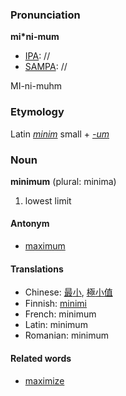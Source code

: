 ===Pronunciation===

'''mi*ni-mum'''
*[[IPA]]: //
*[[SAMPA]]: //
MI-ni-muhm

===Etymology===

Latin ''[[minim]]'' small + ''[[-um]]''

===Noun===
'''minimum''' (plural: minima)
#lowest limit

====Antonym====
*[[maximum]]

====Translations====
*Chinese: [[最]][[小]], [[極]][[小]][[值]]
*Finnish: [[minimi]]
*French: minimum
*Latin: minimum
*Romanian: minimum

====Related words====
*[[maximize]]